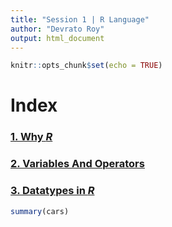 ```yaml
---
title: "Session 1 | R Language"
author: "Devrato Roy"
output: html_document
---
```


```r
knitr::opts_chunk$set(echo = TRUE)
```

# Index
### [1. Why *R*]()
### [2. Variables And Operators]() 
### [3. Datatypes in *R*]()


```r
summary(cars)
```

